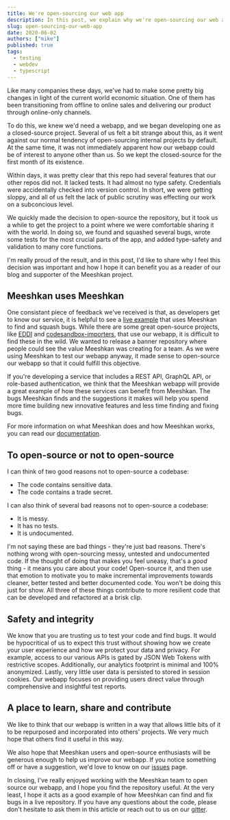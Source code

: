 ```yaml
---
title: We're open-sourcing our web app
description: In this post, we explain why we're open-sourcing our web app and how we hope it will be helpful.
slug: open-sourcing-our-web-app
date: 2020-06-02
authors: ["mike"]
published: true
tags:
  - testing
  - webdev
  - typescript
---
```


Like many companies these days, we've had to make some pretty big changes in light of the current world economic situation. One of them has been transitioning from offline to online sales and delivering our product through online-only channels.

To do this, we knew we'd need a webapp, and we began developing one as a closed-source project. Several of us felt a bit strange about this, as it went against our normal tendency of open-sourcing internal projects by default. At the same time, it was not immediately apparent how our webapp could be of interest to anyone other than us. So we kept the closed-source for the first month of its existence.

Within days, it was pretty clear that this repo had several features that our other repos did not. It lacked tests. It had almost no type safety. Credentials were accidentally checked into version control. In short, we were getting sloppy, and all of us felt the lack of public scrutiny was effecting our work on a subconcious level.

We quickly made the decision to open-source the repository, but it took us a while to get the project to a point where we were comfortable sharing it with the world. In doing so, we found and squashed several bugs, wrote some tests for the most crucial parts of the app, and added type-safety and validation to many core functions.

I'm really proud of the result, and in this post, I'd like to share why I feel this decision was important and how I hope it can benefit you as a reader of our blog and supporter of the Meeshkan project.

## Meeshkan uses Meeshkan

One consistant piece of feedback we've received is that, as developers get to know our service, it is helpful to see a [live example](https://github.com/meeshkan/webapp) that uses Meeshkan to find and squash bugs. While there are some great open-source projects, like [EDDI](https://github.com/labsai/eddi) and [codesandbox-importers](https://github.com/codesandbox/codesandbox-importers), that use our webapp, it is difficult to find these in the wild. We wanted to release a banner repository where people could see the value Meeshkan was creating for a team. As we were using Meeshkan to test our webapp anyway, it made sense to open-source our webapp so that it could fulfill this objective.

If you're developing a service that includes a REST API, GraphQL API, or role-based authentication, we think that the Meeshkan webapp will provide a great example of how these services can benefit from Meeshkan. The bugs Meeshkan finds and the suggestions it makes will help you spend more time building new innovative features and less time finding and fixing bugs.

For more information on what Meeshkan does and how Meeshkan works, you can read our [documentation](https://meeshkan.com/docs/).

## To open-source or not to open-source

I can think of two good reasons not to open-source a codebase:

- The code contains sensitive data.
- The code contains a trade secret.

I can also think of several bad reasons not to open-source a codebase:

- It is messy.
- It has no tests.
- It is undocumented.

I'm not saying these are bad things - they're just bad reasons. There's nothing wrong with open-sourcing messy, untested and undocumented code. If the thought of doing that makes you feel uneasy, that's a _good_ thing - it means you care about your code! Open-source it, and then use that emotion to motivate you to make incremental improvements towards cleaner, better tested and better documented code. You won't be doing this just for show. All three of these things contribute to more resilient code that can be developed and refactored at a brisk clip.

## Safety and integrity

We know that you are trusting us to test your code and find bugs. It would be hypocritical of us to expect this trust without showing how we create your user experience and how we protect your data and privacy. For example, access to our various APIs is gated by JSON Web Tokens with restrictive scopes. Additionally, our analytics footprint is minimal and 100% anonymized. Lastly, very little user data is persisted to stored in session cookies. Our webapp focuses on providing users direct value through comprehensive and insightful test reports.

## A place to learn, share and contribute

We like to think that our webapp is written in a way that allows little bits of it to be repurposed and incorporated into others' projects. We very much hope that others find it useful in this way.

We also hope that Meeshkan users and open-source enthusiasts will be generous enough to help us improve our webapp. If you notice something off or have a suggestion, we'd love to know on our [issues](https://github.com/meeshkan/webapp/issues) page.

In closing, I've really enjoyed working with the Meeshkan team to open source our webapp, and I hope you find the repository useful. At the very least, I hope it acts as a good example of how Meeshkan can find and fix bugs in a live repository. If you have any questions about the code, please don't hesitate to ask them in this article or reach out to us on our [gitter](https://gitter.com/meeshkan).
